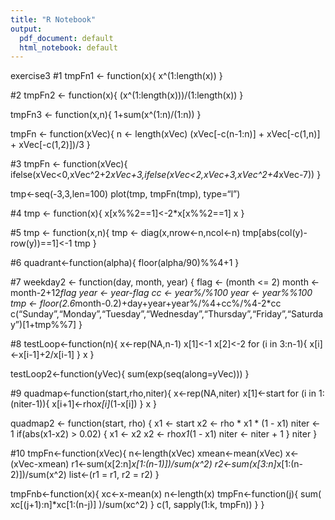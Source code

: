 ```yaml
---
title: "R Notebook"
output:
  pdf_document: default
  html_notebook: default
---
```


exercise3
#1
tmpFn1 <- function(x){
  x^(1:length(x))
}

#2
tmpFn2 <- function(x){
  (x^(1:length(x)))/(1:length(x))
}


tmpFn3 <- function(x,n){
  1+sum(x^(1:n)/(1:n))
}

tmpFn <- function(xVec){
n <- length(xVec)
(xVec[-c(n-1:n)] + xVec[-c(1,n)] + xVec[-c(1,2)])/3 
}

#3
tmpFn <- function(xVec){
  ifelse(xVec<0,xVec^2+2*xVec+3,ifelse(xVec<2,xVec+3,xVec^2+4*xVec-7))
}

tmp<-seq(-3,3,len=100)
plot(tmp, tmpFn(tmp), type="l") 

#4
tmp <- function(x){
  x[x%%2==1]<-2*x[x%%2==1]
  x
}

#5
tmp <- function(x,n){
  tmp <- diag(x,nrow<-n,ncol<-n)
  tmp[abs(col(y)-row(y))==1]<-1
  tmp
}

#6
quadrant<-function(alpha){
floor(alpha/90)%%4+1
}

#7
weekday2 <- function(day, month, year) { 
  flag <- (month <= 2) 
  month <- month-2+12*flag 
  year <- year-flag 
  cc <- year%/%100 
 year <- year%%100 
 tmp <- floor(2.6*month-0.2)+day+year+year%/%4+cc%/%4-2*cc   c("Sunday","Monday","Tuesday","Wednesday","Thursday","Friday","Saturday")[1+tmp%%7] }

#8
testLoop<-function(n){
x<-rep(NA,n-1)
x[1]<-1
x[2]<-2
for (i in 3:n-1){
  x[i]<-x[i-1]+2/x[i-1]
}
x
}

testLoop2<-function(yVec){
sum(exp(seq(along=yVec)))
}

#9
quadmap<-function(start,rho,niter){
x<-rep(NA,niter)
x[1]<-start
for (i in 1:(niter-1)){
  x[i+1]<-rho*x[i]*(1-x[i])
}
x
}

quadmap2 <- function(start, rho) 
{ 
x1 <- start 
x2 <- rho * x1 * (1 - x1) 
niter <- 1 
if(abs(x1-x2) > 0.02) { 
  x1 <- x2 
  x2 <- rho*x1*(1 - x1) 
  niter <- niter + 1 } 
niter 
}
    
#10
tmpFn<-function(xVec){
n<-length(xVec)
xmean<-mean(xVec)
x<-(xVec-xmean)
r1<-sum(x[2:n]*x[1:(n-1)])/sum(x^2)
r2<-sum(x[3:n]*x[1:(n-2)])/sum(x^2)
list<-(r1 = r1, r2 = r2)
}

tmpFnb<-function(x){
xc<-x-mean(x) 
n<-length(x) 
tmpFn<-function(j){ sum( xc[(j+1):n]*xc[1:(n-j)] )/sum(xc^2) } 
c(1, sapply(1:k, tmpFn)) }
}